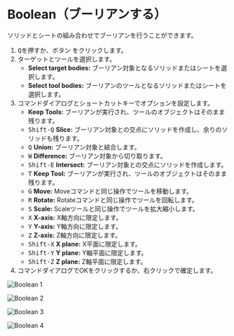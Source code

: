
# Boolean（ブーリアンする）

<Reference shortcut="Q" command="Boolean" button="Left of Command Bar" />

ソリッドとシートの組み合わせでブーリアンを行うことができます。

1. <kbd>Q</kbd>を押すか、ボタン <ButtonIcon type="button-boolean" /> をクリックします。
2. ターゲットとツールを選択します。
   - **Select target bodies:** ブーリアン対象となるソリッドまたはシートを選択します。
   - **Select tool bodies:**  ブーリアンのツールとなるソリッドまたはシートを選択します。
3. コマンドダイアログとショートカットキーでオプションを設定します。
   - **Keep Tools:** ブーリアンが実行され、ツールのオブジェクトはそのまま残ります。
   - <kbd>Shift-Q</kbd> **Slice:** ブーリアン対象との交点にソリッドを作成し、余りのソリッドも残ります。
   - <kbd>Q</kbd> **Union:** ブーリアン対象と結合します。
   - <kbd>W</kbd> **Difference:** ブーリアン対象から切り取ります。
   - <kbd>Shift-E</kbd> **Intersect:** ブーリアン対象との交点にソリッドを作成します。
   - <kbd>T</kbd> **Keep Tool:** ブーリアンが実行され、ツールのオブジェクトはそのまま残ります。
   - <kbd>G</kbd> **Move:** Moveコマンドと同じ操作でツールを移動します。
   - <kbd>R</kbd> **Rotate:** Rotateコマンドと同じ操作でツールを回転します。
   - <kbd>S</kbd> **Scale:** Scaleツールと同じ操作でツールを拡大縮小します。
   - <kbd>X</kbd> **X-axis:** X軸方向に限定します。
   - <kbd>Y</kbd> **Y-axis:** Y軸方向に限定します。
   - <kbd>Z</kbd> **Z-axis:** Z軸方向に限定します。
   - <kbd>Shift-X</kbd> **X plane:** X平面に限定します。
   - <kbd>Shift-Y</kbd> **Y plane:** Y軸平面に限定します。
   - <kbd>Shift-Z</kbd> **Z plane:** Z軸平面に限定します。
4. コマンドダイアログでOKをクリックするか、右クリックで確定します。

![Boolean 1](/img/boolean-1.png )

![Boolean 2](/img/boolean-2.png )

![Boolean 3](/img/boolean-3.png )

![Boolean 4](/img/boolean-4.png )
